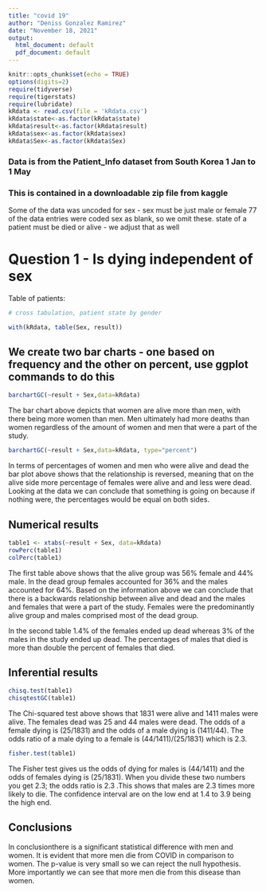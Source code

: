 ```yaml
---
title: "covid 19"
author: "Deniss Gonzalez Ramirez"
date: "November 18, 2021"
output:
  html_document: default
  pdf_document: default
---
```


```r
knitr::opts_chunk$set(echo = TRUE)
options(digits=2)
require(tidyverse)
require(tigerstats)
require(lubridate)
kRdata <- read.csv(file = 'kRdata.csv')
kRdata$state<-as.factor(kRdata$state)
kRdata$result<-as.factor(kRdata$result)
kRdata$sex<-as.factor(kRdata$sex)
kRdata$Sex<-as.factor(kRdata$Sex)

```


### Data is from the Patient_Info dataset from South Korea 1 Jan to 1 May 
### This is contained in a downloadable zip file from kaggle

Some of the data was uncoded for sex - sex must be just male or female
77 of the data entries were coded sex  as blank, so we omit these.
state of a patient must be died or alive - we adjust that as well   
  
# Question 1 - Is dying independent of sex




Table of patients:
```r

# cross tabulation, patient state by gender

with(kRdata, table(Sex, result))

```

## We create two bar charts - one based on frequency and the other on percent, use ggplot commands to do this


```r
barchartGC(~result + Sex,data=kRdata)
```


The bar chart above depicts that women are alive more than men, with there being more women than men. Men ultimately had more deaths than women regardless of the amount of women and men that were a part of the study.




```r
barchartGC(~result + Sex,data=kRdata, type="percent")

```


In terms of percentages of women and men who were alive and dead the bar plot above shows that the relationship is reversed, meaning that on the alive side more percentage of females were alive and and less were dead. Looking at the data we can conclude that something is going on because if nothing were, the percentages would be equal on both sides.


  

  
## Numerical results


```r
table1 <- xtabs(~result + Sex, data=kRdata)
rowPerc(table1)
colPerc(table1)
```

The first table above shows that the alive group was 56% female and 44% male. In the dead group females accounted for 36% and the males accounted for 64%. Based on the information above we can conclude that there is a backwards relationship between alive and dead and the males and females that were a part of the study. Females were the predominantly alive group and males comprised most of the dead group.


In the second table 1.4% of the females ended up dead whereas 3% of the males in the study ended up dead. The percentages of males that died is more than double the percent of females that died.


## Inferential results 


```r
chisq.test(table1)
chisqtestGC(table1)
```

The Chi-squared test above shows that 1831 were alive and 1411 males were alive. The females dead was 25 and 44 males were dead. The odds of a female dying is (25/1831) and the odds of a male dying is (1411/44). The odds ratio of a male dying to a female is (44/1411)/(25/1831) which is 2.3.


```r
fisher.test(table1)
```


The Fisher test gives us the odds of dying for males is (44/1411) and the odds of females dying is (25/1831). When  you divide these two numbers you get 2.3; the odds ratio is 2.3 .This shows that males are 2.3 times more likely to die. The confidence interval are on the low end at 1.4 to 3.9 being the high end.


## Conclusions



In conclusionthere is a significant statistical difference with men and women. It is evident that more men die from COVID in comparison to women. The p-value is very small so we can reject the null hypothesis. More importantly we can see that more men die from this disease than women. 
